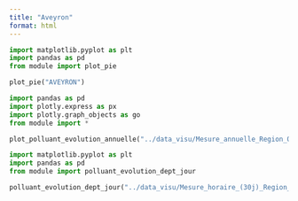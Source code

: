 ```yaml
---
title: "Aveyron"
format: html
---
```


```python
import matplotlib.pyplot as plt
import pandas as pd
from module import plot_pie

plot_pie("AVEYRON")
```


```python
import pandas as pd
import plotly.express as px
import plotly.graph_objects as go
from module import *

plot_polluant_evolution_annuelle("../data_visu/Mesure_annuelle_Region_Occitanie_Polluants_Principaux.csv","AVEYRON", ['NO2', 'PM2.5', 'PM10', 'NO','O3'])
```


```python
import matplotlib.pyplot as plt
import pandas as pd
from module import polluant_evolution_dept_jour

polluant_evolution_dept_jour("../data_visu/Mesure_horaire_(30j)_Region_Occitanie_Polluants_Reglementaires.csv",['NO2', 'PM2.5', 'PM10', 'NO','O3'],"AVEYRON")
```